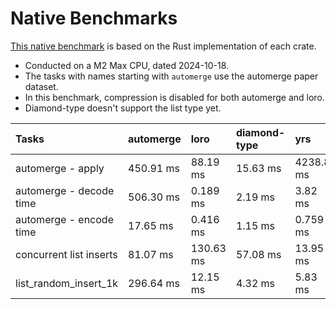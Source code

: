# Native Benchmarks

[This native benchmark](https://github.com/https://twitter.com/zx_loro/crdt-bench-native) is based on
the Rust implementation of each crate.

- Conducted on a M2 Max CPU, dated 2024-10-18.
- The tasks with names starting with `automerge` use the automerge paper
  dataset.
- In this benchmark, compression is disabled for both automerge and loro.
- Diamond-type doesn't support the list type yet.

| Tasks                   | automerge | loro      | diamond-type | yrs       |
| :---------------------- | :-------- | :-------- | :----------- | :-------- |
| automerge - apply       | 450.91 ms | 88.19 ms  | 15.63 ms     | 4238.8 ms |
| automerge - decode time | 506.30 ms | 0.189 ms  | 2.19 ms      | 3.82 ms   |
| automerge - encode time | 17.65 ms  | 0.416 ms  | 1.15 ms      | 0.759 ms  |
| concurrent list inserts | 81.07 ms  | 130.63 ms | 57.08 ms     | 13.95 ms  |
| list_random_insert_1k   | 296.64 ms | 12.15 ms  | 4.32 ms      | 5.83 ms   |
